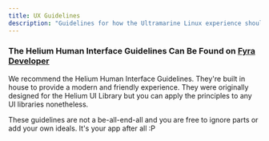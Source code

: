 ```yaml
---
title: UX Guidelines
description: "Guidelines for how the Ultramarine Linux experience should be designed."
---
```



### The Helium Human Interface Guidelines Can Be Found on [**Fyra Developer**](https://developer.fyralabs.com/helium/hig) 

We recommend the Helium Human Interface Guidelines. They're built in house to provide a modern and friendly experience. They were originally designed for the Helium UI Library but you can apply the principles to any UI libraries nonetheless.

These guidelines are not a be-all-end-all and you are free to ignore parts or add your own ideals. It's your app after all :P
